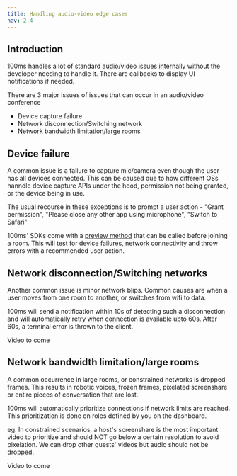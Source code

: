 ```yaml
---
title: Handling audio-video edge cases
nav: 2.4
---
```


## Introduction

100ms handles a lot of standard audio/video issues internally without the developer needing to handle it. There are callbacks to display UI notifications if needed.

There are 3 major issues of issues that can occur in an audio/video conference

- Device capture failure
- Network disconnection/Switching network
- Network bandwidth limitation/large rooms

## Device failure

A common issue is a failure to capture mic/camera even though the user has all devices connected. This can be caused due to how different OSs hanndle device capture APIs under the hood, permission not being granted, or the device being in use.

The usual recourse in these exceptions is to prompt a user action - "Grant permission", "Please close any other app using microphone", "Switch to Safari"

100ms' SDKs come with a [preview method]('./features/preview') that can be called before joining a room. This will test for device failures, network connectivity and throw errors with a recommended user action. 


## Network disconnection/Switching networks

Another common issue is minor network blips. Common causes are when a user moves from one room to another, or switches from wifi to data.

100ms will send a notification within 10s of detecting such a disconnection and will automatically retry when connection is available upto 60s. After 60s, a terminal error is thrown to the client.

Video to come

## Network bandwidth limitation/large rooms

A common occurrence in large rooms, or constrained networks is dropped frames. This results in robotic voices, frozen frames, pixelated screenshare or entire pieces of conversation that are lost.

100ms will automatically prioritize connections if network limits are reached. This prioritization is done on roles defined by you on the dashboard.

eg. In constrained scenarios, a host's screenshare is the most important video to prioritize and should NOT go below a certain resolution to avoid pixelation. We can drop other guests' videos but audio should not be dropped.

Video to come


